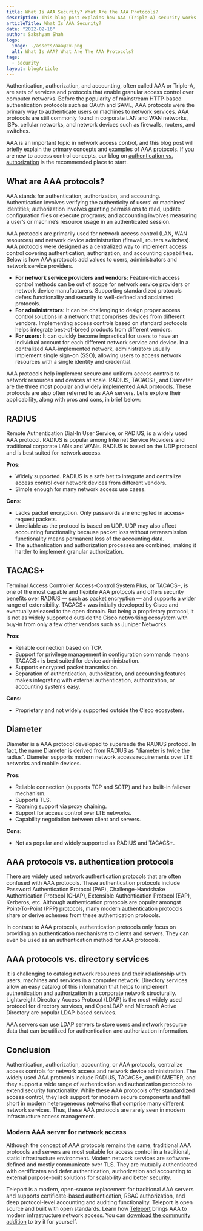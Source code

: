 ```yaml
---
title: What Is AAA Security? What Are the AAA Protocols?
description: This blog post explains how AAA (Triple-A) security works for network access controls and reviews three popular AAA protocols.
articleTitle: What Is AAA Security?
date: "2022-02-16"
author: Sakshyam Shah
logo:
  image: ./assets/aaa@2x.png
  alt: What Is AAA? What Are The AAA Protocols?
tags:
  - security
layout: blogArticle
---
```



Authentication, authorization, and accounting, often called AAA or Triple-A, are sets of services and protocols that enable granular access control over computer networks. Before the popularity of mainstream HTTP-based authentication protocols such as OAuth and SAML, AAA protocols were the primary way to authenticate users or machines to network services. AAA protocols are still commonly found in corporate LAN and WAN networks, ISPs, cellular networks, and network devices such as firewalls, routers, and switches.

AAA is an important topic in network access control, and this blog post will briefly explain the primary concepts and examples of AAA protocols. If you are new to access control concepts, our blog on [authentication vs. authorization](https://goteleport.com/blog/authn-vs-authz/) is the recommended place to start.

## What are AAA protocols?

AAA stands for authentication, authorization, and accounting. Authentication involves verifying the authenticity of users’ or machines’ identities; authorization involves granting permissions to read, update configuration files or execute programs; and accounting involves measuring a user’s or machine’s resource usage in an authenticated session.

AAA protocols are primarily used for network access control (LAN, WAN resources) and network device administration (firewall, routers switches). AAA protocols were designed as a centralized way to implement access control covering authentication, authorization, and accounting capabilities. Below is how AAA protocols add values to users, administrators and network service providers.

- **For network service providers and vendors:** Feature-rich access control methods can be out of scope for network service providers or network device manufacturers. Supporting standardized protocols defers functionality and security to well-defined and acclaimed protocols.
- **For administrators:** It can be challenging to design proper access control solutions in a network that comprises devices from different vendors. Implementing access controls based on standard protocols helps integrate best-of-breed products from different vendors.
- **For users:** It can quickly become impractical for users to have an individual account for each different network service and device. In a centralized AAA-implemented network, administrators usually implement single sign-on (SSO), allowing users to access network resources with a single identity and credential.

AAA protocols help implement secure and uniform access controls to network resources and devices at scale. RADIUS, TACACS+, and Diameter are the three most popular and widely implemented AAA protocols. These protocols are also often referred to as AAA servers. Let’s explore their applicability, along with pros and cons, in brief below:

## RADIUS

Remote Authentication Dial-In User Service, or RADIUS, is a widely used AAA protocol. RADIUS is popular among Internet Service Providers and traditional corporate LANs and WANs. RADIUS is based on the UDP protocol and is best suited for network access.

**Pros:**

- Widely supported. RADIUS is a safe bet to integrate and centralize access control over network devices from different vendors.
- Simple enough for many network access use cases.

**Cons:**

- Lacks packet encryption. Only passwords are encrypted in access-request packets.
- Unreliable as the protocol is based on UDP. UDP may also affect accounting functionality because packet loss without retransmission functionality means permanent loss of the accounting data.
- The authentication and authorization processes are combined, making it harder to implement granular authorization.

## TACACS+

Terminal Access Controller Access-Control System Plus, or TACACS+, is one of the most capable and flexible AAA protocols and offers security benefits over RADIUS — such as packet encryption — and supports a wider range of extensibility. TACACS+ was initially developed by Cisco and eventually released to the open domain. But being a proprietary protocol, it is not as widely supported outside the Cisco networking ecosystem with buy-in from only a few other vendors such as Juniper Networks.

**Pros:**

- Reliable connection based on TCP.
- Support for privilege management in configuration commands means TACACS+ is best suited for device administration.
- Supports encrypted packet transmission.
- Separation of authentication, authorization, and accounting features makes integrating with external authentication, authorization, or accounting systems easy.

**Cons:**

- Proprietary and not widely supported outside the Cisco ecosystem.

## Diameter

Diameter is a AAA protocol developed to supersede the RADIUS protocol. In fact, the name Diameter is derived from RADIUS as “diameter is twice the radius”. Diameter supports modern network access requirements over LTE networks and mobile devices.

**Pros:**

- Reliable connection (supports TCP and SCTP) and has built-in failover mechanism.
- Supports TLS.
- Roaming support via proxy chaining.
- Support for access control over LTE networks.
- Capability negotiation between client and servers.

**Cons:**

- Not as popular and widely supported as RADIUS and TACACS+.

## AAA protocols vs. authentication protocols

There are widely used network authentication protocols that are often confused with AAA protocols. These authentication protocols include Password Authentication Protocol (PAP), Challenge-Handshake Authentication Protocol (CHAP), Extensible Authentication Protocol (EAP), Kerberos, etc. Although authentication protocols are popular amongst Point-To-Point (PPP) protocols, many modern authentication protocols share or derive schemes from these authentication protocols.

In contrast to AAA protocols, authentication protocols only focus on providing an authentication mechanisms to clients and servers. They can even be used as an authentication method for AAA protocols.

## AAA protocols vs. directory services

It is challenging to catalog network resources and their relationship with users, machines and services in a computer network. Directory services allow an easy catalog of this information that helps to implement authentication and authorization in a corporate network structurally. Lightweight Directory Access Protocol (LDAP) is the most widely used protocol for directory services, and OpenLDAP and Microsoft Active Directory are popular LDAP-based services.

AAA servers can use LDAP servers to store users and network resource data that can be utilized for authentication and authorization information.

<EmailSubscribeViolet />

## Conclusion

Authentication, authorization, accounting, or AAA protocols, centralize access controls for network access and network device administration. The widely used AAA protocols include RADIUS, TACACS+, and DIAMETER, and they support a wide range of authentication and authorization protocols to extend security functionality. While these AAA protocols offer standardized access control, they lack support for modern secure components and fall short in modern heterogeneous networks that comprise many different network services. Thus, these AAA protocols are rarely seen in modern infrastructure access management.

### Modern AAA server for network access

Although the concept of AAA protocols remains the same, traditional AAA protocols and servers are most suitable for access control in a traditional, static infrastructure environment. Modern network services are software-defined and mostly communicate over TLS. They are mutually authenticated with certificates and defer authentication, authorization and accounting to external purpose-built solutions for scalability and better security.

Teleport is a modern, open-source replacement for traditional AAA servers and supports certificate-based authentication, RBAC authorization, and deep protocol-level accounting and auditing functionality. Teleport is open source and built with open standards. Learn how [Teleport](https://goteleport.com/how-it-works/) brings AAA to modern infrastructure network access. You can [download the community addition](https://goteleport.com/pricing/) to try it for yourself.
